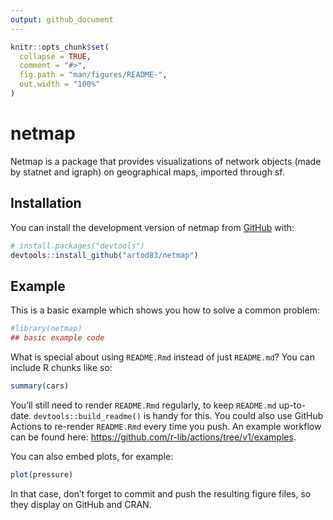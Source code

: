 ```yaml
---
output: github_document
---
```


<!-- README.md is generated from README.Rmd. Please edit that file -->

```r
knitr::opts_chunk$set(
  collapse = TRUE,
  comment = "#>",
  fig.path = "man/figures/README-",
  out.width = "100%"
)
```

# netmap

<!-- badges: start -->
<!-- badges: end -->

Netmap is a package that provides visualizations of network objects (made by statnet and igraph) on geographical maps, imported through sf.

## Installation

You can install the development version of netmap from [GitHub](https://github.com/) with:

``` r
# install.packages("devtools")
devtools::install_github("artod83/netmap")
```

## Example

This is a basic example which shows you how to solve a common problem:

```r
#library(netmap)
## basic example code
```

What is special about using `README.Rmd` instead of just `README.md`? You can include R chunks like so:

```r
summary(cars)
```

You'll still need to render `README.Rmd` regularly, to keep `README.md` up-to-date. `devtools::build_readme()` is handy for this. You could also use GitHub Actions to re-render `README.Rmd` every time you push. An example workflow can be found here: <https://github.com/r-lib/actions/tree/v1/examples>.

You can also embed plots, for example:

```r
plot(pressure)
```

In that case, don't forget to commit and push the resulting figure files, so they display on GitHub and CRAN.
